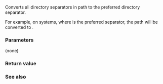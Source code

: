 {{cpp/experimental/fs/path/title|make_preferred}}
{{cpp/experimental/fs/path/navbar}}
{{dcl begin}}
{{dcl | num=1 | since=fs_ts | 1=
path&amp; make_preferred()
}}
{{dcl end}}

Converts all directory separators in path to the preferred directory separator.

For example, on systems, where {{tt|\}} is the preferred separator, the path {{tt|foo/bar}} will be converted to {{tt|foo\bar}}.

===Parameters===
(none)

===Return value===
{{c|*this}}

{{cpp/impldef exception}}

===See also===
{{todo}}